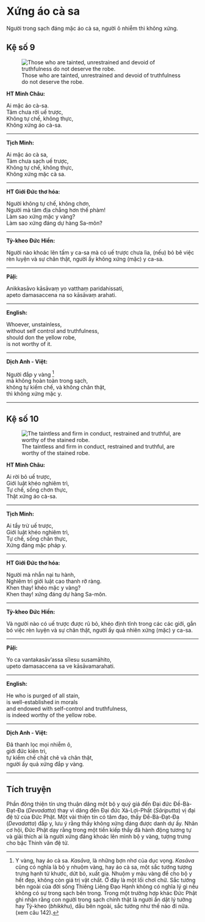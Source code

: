 # Xứng áo cà sa {- #xung-ao-ca-sa}

Người trong sạch đáng mặc áo cà sa, người ô nhiễm thì không xứng.  

## Kệ số 9 {- #ke-so-9}

![Those who are tainted, unrestrained and devoid of truthfulness do not deserve the robe.](images/kinh-phap-cu-ke-so-9-dhammapada-verse-9.jpg){fig-align="center" .lightbox}

**HT Minh Châu:**

Ai mặc áo cà-sa.  
Tâm chưa rời uế trược,  
Không tự chế, không thực,  
Không xứng áo cà-sa.  

<hr class="divider">

**Tịch Minh:**

Ai mặc áo cà sa,  
Tâm chưa sạch uế trược,  
Không tự chế, không thực,  
Không xứng mặc cà sa.  

<hr class="divider">

**HT Giới Đức thơ hóa:**

Người không tự chế, không chơn,  
Người mà tâm địa chẳng hơn thế phàm!  
Làm sao xứng mặc y vàng?  
Làm sao xứng đáng dự hàng Sa-môn?  

<hr class="divider">

**Tỳ-kheo Đức Hiền:**

Người nào khoác lên tấm y ca-sa mà có uế trược chưa lìa, (nếu) bỏ bê việc rèn luyện và sự chân thật, người ấy không xứng (mặc) y ca-sa.  

<hr class="divider">

**Pāḷi:**

Anikkasāvo kāsāvaṃ yo vatthaṃ paridahissati,  
apeto damasaccena na so kāsāvaṃ arahati.  

<hr class="divider">

**English:**

Whoever, unstainless,  
without self control and truthfulness,  
should don the yellow robe,  
is not worthy of it.  

<hr class="divider">

**Dịch Anh - Việt:**

Người đắp y vàng [^1]  
mà không hoàn toàn trong sạch,  
không tự kiềm chế, và không chân thật,  
thì không xứng mặc y.  

<hr class="divider">

## Kệ số 10 {- #ke-so-10}

![The taintless and firm in conduct, restrained and truthful, are worthy of the stained robe.](images/kinh-phap-cu-ke-so-10-dhammapada-verse-10.jpg){fig-align="center" .lightbox}

**HT Minh Châu:**

Ai rời bỏ uế trược,  
Giới luật khéo nghiêm trì,  
Tự chế, sống chơn thực,  
Thật xứng áo cà-sa.  

<hr class="divider">

**Tịch Minh:**

Ai tẩy trừ uế trược,  
Giới luật khéo nghiêm trì,  
Tự chế, sống chân thực,  
Xứng đáng mặc pháp y.  

<hr class="divider">

**HT Giới Đức thơ hóa:**

Người mà nhẫn nại tu hành,  
Nghiêm trì giới luật cao thanh rỡ ràng.  
Khen thay! khéo mặc y vàng?  
Khen thay! xứng đáng dự hàng Sa-môn.  

<hr class="divider">

**Tỳ-kheo Đức Hiền:**

Và người nào có uế trược được rũ bỏ, khéo định tĩnh trong các các giới, gắn bó việc rèn luyện và sự chân thật, người ấy quả nhiên xứng (mặc) y ca-sa.  

<hr class="divider">

**Pāḷi:**

Yo ca vantakasāv’assa sīlesu susamāhito,  
upeto damasaccena sa ve kāsāvamarahati.  

<hr class="divider">

**English:**

He who is purged of all stain,  
is well-established in morals  
and endowed with self-control and truthfulness,  
is indeed worthy of the yellow robe.

<hr class="divider">

**Dịch Anh - Việt:**

Ðã thanh lọc mọi nhiễm ô,  
giới đức kiên trì,  
tự kiềm chế chặt chẽ và chân thật,  
người ấy quả xứng đắp y vàng.  

<hr class="divider">

## Tích truyện {- #tich-truyen}

Phần đông thiện tín ưng thuận dâng một bộ y quý giá đến Ðại đức Ðề-Bà-Ðạt-Ða (*Devadatta*) thay vì dâng đến Ðại đức Xá-Lợi-Phất (*Sāriputta*) vị đại đệ tử của Ðức Phật. Một vài thiện tín có tâm đạo, thấy Ðề-Bà-Ðạt-Ða (*Devadatta*) đắp y, lưu ý rằng thầy không xứng đáng được danh dự ấy. Nhân cơ hội, Ðức Phật dạy rằng trong một tiền kiếp thầy đã hành động tương tự và giải thích ai là người xứng đáng khoác lên mình bộ y vàng, tượng trưng cho bậc Thinh văn đệ tử.

[^1]: Y vàng, hay áo cà sa. *Kasāva*, là những bợn nhơ của dục vọng. *Kasāva* cũng có nghĩa là bộ y nhuộm vàng, hay áo cà sa, một sắc tướng tượng trưng hạnh từ khước, dứt bỏ, xuất gia. Nhuộm y màu vàng để cho bộ y hết đẹp, không còn giá trị vật chất. Ở đây là một lối chơi chữ. Sắc tướng bên ngoài của đời sống Thiêng Liêng Ðạo Hạnh không có nghĩa lý gì nếu không có sự trong sạch bên trong. Trong một trường hợp khác Ðức Phật ghi nhận rằng con người trong sạch chính thật là người ẩn dật lý tưởng hay Tỳ-kheo (*bhikkhu*), dầu bên ngoài, sắc tướng như thế nào đi nữa. (xem câu 142).